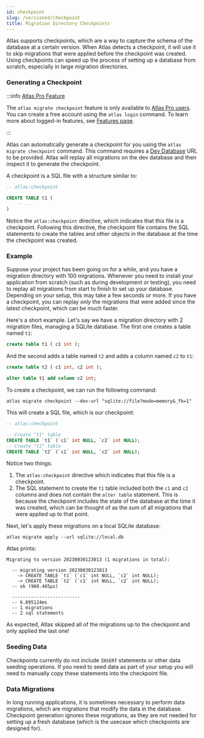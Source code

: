 ```yaml
---
id: checkpoint
slug: /versioned/checkpoint
title: Migration Directory Checkpoints
---
```


Atlas supports checkpoints, which are a way to capture the schema of the database at a certain version.
When Atlas detects a checkpoint, it will use it to skip migrations that were applied before the checkpoint was created.
Using checkpoints can speed up the process of setting up a database from scratch, especially in large migration directories.

### Generating a Checkpoint

:::info [Atlas Pro Feature](/features#pro-plan)

The `atlas migrate checkpoint` feature is only available to [Atlas Pro users](/features#pro-plan). You can create a free account
using the `atlas login` command. To learn more about logged-in features, see [Features page](/features).

:::

Atlas can automatically generate a checkpoint for you using the `atlas migrate checkpoint` command. This command
requires a [Dev Database](/concepts/dev-database) URL to be provided. Atlas will replay all migrations on the dev
database and then inspect it to generate the checkpoint.

A checkpoint is a SQL file with a structure similar to:

```sql
-- atlas:checkpoint

CREATE TABLE t1 (
    -- ...
)
```

Notice the `atlas:checkpoint` directive, which indicates that this file is a checkpoint. Following this directive,
the checkpoint file contains the SQL statements to create the tables and other objects in the database at the time
the checkpoint was created.

### Example

Suppose your project has been going on for a while, and you have a migration directory with 100 migrations. Whenever
you need to install your application from scratch (such as during development or testing), you need to replay all
migrations from start to finish to set up your database. Depending on your setup, this may take a few seconds or more.
If you have a checkpoint, you can replay *only* the migrations that were added since the latest checkpoint, which
can be much faster.

Here's a short example. Let's say we have a migration directory with 2 migration files, managing a
SQLite database. The first one creates a table named `t1`:

```sql title="migrations/20230830122359_start.sql"
create table t1 ( c1 int );
```
And the second adds a table named `t2` and adds a column named `c2` to `t1`:

```sql title="migrations/20230830122414_t2.sql.sql"
create table t2 ( c1 int, c2 int );

alter table t1 add column c2 int;
```

To create a checkpoint, we can run the following command:

```shell
atlas migrate checkpoint --dev-url "sqlite://file?mode=memory&_fk=1"
```

This will create a SQL file, which is our checkpoint:
```sql title="20230830123813_checkpoint.sql"
-- atlas:checkpoint

-- Create "t1" table
CREATE TABLE `t1` (`c1` int NULL, `c2` int NULL);
-- Create "t2" table
CREATE TABLE `t2` (`c1` int NULL, `c2` int NULL);
```

Notice two things:
1. The `atlas:checkpoint` directive which indicates that this file is a checkpoint.
2. The SQL statement to create the `t1` table included both the `c1` and `c2` columns and does not contain the
`alter table` statement. This is because the checkpoint includes the state of the database at the time it was created,
which can be thought of as the sum of all migrations that were applied up to that point.

Next, let's apply these migrations on a local SQLite database:

```shell
atlas migrate apply --url sqlite://local.db
```
Atlas prints:
```applylog
Migrating to version 20230830123813 (1 migrations in total):

  -- migrating version 20230830123813
    -> CREATE TABLE `t1` (`c1` int NULL, `c2` int NULL);
    -> CREATE TABLE `t2` (`c1` int NULL, `c2` int NULL);
  -- ok (960.465µs)

  -------------------------
  -- 6.895124ms
  -- 1 migrations
  -- 2 sql statements
```

As expected, Atlas skipped all of the migrations up to the checkpoint and only applied the last one!

### Seeding Data

Checkpoints currently do not include `INSERT` statements or other data seeding operations. If you need to seed data
as part of your setup you will need to manually copy these statements into the checkpoint file.

### Data Migrations

In long running applications, it is sometimes necessary to perform data migrations, which are migrations that
modify the data in the database. Checkpoint generation ignores these migrations, as they are not needed for setting
up a fresh database (which is the usecase which checkpoints are designed for).

